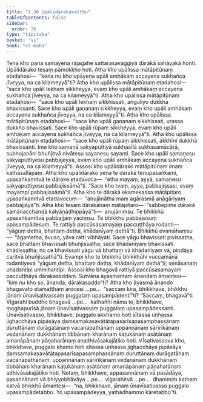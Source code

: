 ```yaml
---
title: "1.36 Upālidārakavatthu"
tableOfContents: false
sidebar:
  order: 36
type: "tipitaka"
basket: "vi"
book: "vi-maha"
---
```



<DynamicBreadcrumb />

<Division number="99" book="vi-maha" e="ch" v="3" p="108">

<Paragraph number="437" book="vi-maha">
Tena kho pana samayena rājagahe sattarasavaggiyā dārakā sahāyakā honti. Upālidārako tesaṃ pāmokkho hoti. Atha kho upālissa mātāpitūnaṃ etadahosi—  “kena nu kho upāyena upāli amhākaṃ accayena sukhañca jīveyya, na ca kilameyyā”ti? Atha kho upālissa mātāpitūnaṃ etadahosi—  “sace kho upāli lekhaṃ sikkheyya, evaṃ kho upāli amhākaṃ accayena sukhañca jīveyya, na ca kilameyyā”ti. Atha kho upālissa mātāpitūnaṃ etadahosi—  “sace kho upāli lekhaṃ sikkhissati, aṅguliyo dukkhā bhavissanti. Sace kho upāli gaṇanaṃ sikkheyya, evaṃ kho upāli amhākaṃ accayena sukhañca jīveyya, na ca kilameyyā”ti. Atha kho upālissa mātāpitūnaṃ etadahosi—  “sace kho upāli gaṇanaṃ sikkhissati, urassa dukkho bhavissati. Sace kho upāli rūpaṃ sikkheyya, evaṃ kho upāli amhākaṃ accayena sukhañca jīveyya, na ca kilameyyā”ti. Atha kho upālissa mātāpitūnaṃ etadahosi—  “sace kho upāli rūpaṃ sikkhissati, akkhīni dukkhā bhavissanti. Ime kho samaṇā sakyaputtiyā sukhasīlā sukhasamācārā, subhojanāni bhuñjitvā nivātesu sayanesu sayanti. Sace kho upāli samaṇesu sakyaputtiyesu pabbajeyya, evaṃ kho upāli amhākaṃ accayena sukhañca jīveyya, na ca kilameyyā”ti.
</Paragraph>

<Paragraph number="438" book="vi-maha">
Assosi kho upālidārako mātāpitūnaṃ imaṃ kathāsallāpaṃ. Atha kho upālidārako yena te dārakā tenupasaṅkami, upasaṅkamitvā te dārake etadavoca—  “etha mayaṃ, ayyā, samaṇesu sakyaputtiyesu pabbajissāmā”ti. “Sace kho tvaṃ, ayya, pabbajissasi, evaṃ mayampi pabbajissāmā”ti. Atha kho te dārakā ekamekassa mātāpitaro upasaṅkamitvā etadavocuṃ—  “anujānātha maṃ agārasmā anāgāriyaṃ pabbajjāyā”ti. Atha kho tesaṃ dārakānaṃ mātāpitaro—  “sabbepime dārakā samānacchandā kalyāṇādhippāyā”ti—  anujāniṃsu. Te bhikkhū upasaṅkamitvā pabbajjaṃ yāciṃsu. Te bhikkhū pabbājesuṃ upasampādesuṃ. Te rattiyā paccūsasamayaṃ paccuṭṭhāya rodanti—  “yāguṃ detha, bhattaṃ detha, khādanīyaṃ dethā”ti. Bhikkhū evamāhaṃsu—  “āgametha, āvuso, yāva ratti vibhāyati. Sace yāgu bhavissati pivissatha, sace bhattaṃ bhavissati bhuñjissatha, sace khādanīyaṃ bhavissati khādissatha; no ce bhavissati yāgu vā bhattaṃ vā khādanīyaṃ vā, piṇḍāya caritvā bhuñjissathā”ti. Evampi kho te bhikkhū bhikkhūhi vuccamānā rodantiyeva “yāguṃ detha, bhattaṃ detha, khādanīyaṃ dethā”ti; senāsanaṃ uhadantipi ummihantipi.
</Paragraph>

<Paragraph number="439" book="vi-maha">
Assosi kho bhagavā rattiyā paccūsasamayaṃ paccuṭṭhāya dārakasaddaṃ. Sutvāna āyasmantaṃ ānandaṃ āmantesi—  “kiṃ nu kho so, ānanda, dārakasaddo”ti? Atha kho āyasmā ānando bhagavato etamatthaṃ ārocesi …pe…  “saccaṃ kira, bhikkhave, bhikkhū jānaṃ ūnavīsativassaṃ puggalaṃ upasampādentī”ti? “Saccaṃ, bhagavā”ti. Vigarahi buddho bhagavā …pe…  kathañhi nāma te, bhikkhave, moghapurisā jānaṃ ūnavīsativassaṃ puggalaṃ upasampādessanti. Ūnavīsativasso, bhikkhave, puggalo akkhamo hoti sītassa uṇhassa jighacchāya pipāsāya ḍaṃsamakasavātātapasarīsapasamphassānaṃ duruttānaṃ durāgatānaṃ vacanapathānaṃ uppannānaṃ sārīrikānaṃ vedanānaṃ dukkhānaṃ tibbānaṃ kharānaṃ kaṭukānaṃ asātānaṃ amanāpānaṃ pāṇaharānaṃ anadhivāsakajātiko hoti. Vīsativassova kho, bhikkhave, puggalo khamo hoti sītassa uṇhassa jighacchāya pipāsāya ḍaṃsamakasavātātapasarīsapasamphassānaṃ duruttānaṃ durāgatānaṃ vacanapathānaṃ, uppannānaṃ sārīrikānaṃ vedanānaṃ dukkhānaṃ tibbānaṃ kharānaṃ kaṭukānaṃ asātānaṃ amanāpānaṃ pāṇaharānaṃ adhivāsakajātiko hoti. Netaṃ, bhikkhave, appasannānaṃ vā pasādāya, pasannānaṃ vā bhiyyobhāvāya …pe…  vigarahitvā …pe…  dhammiṃ kathaṃ katvā bhikkhū āmantesi—  “na, bhikkhave, jānaṃ ūnavīsativasso puggalo upasampādetabbo. Yo upasampādeyya, yathādhammo kāretabbo”ti.
</Paragraph>
</Division>